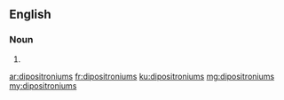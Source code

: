 ==English==

===Noun===
{{head|en|plural}}

# {{plural of|dipositronium|lang=en|nocat=1}}

[[ar:dipositroniums]]
[[fr:dipositroniums]]
[[ku:dipositroniums]]
[[mg:dipositroniums]]
[[my:dipositroniums]]